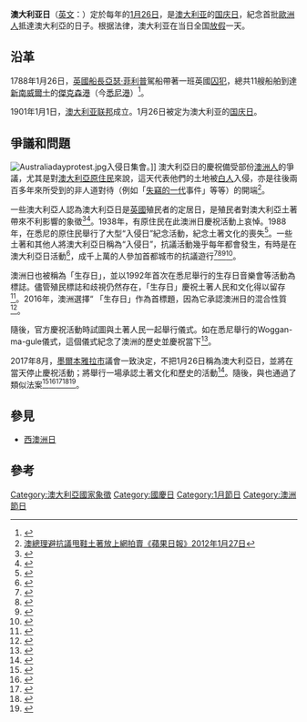 {{noteTA
|G1=地名
}}{{翻译质量不佳}}
'''澳大利亚日'''（[[英文|英文]]：{{lang|en|Australia Day}}）定於每年的[[1月26日|1月26日]]，是[[澳大利亚|澳大利亚]]的[[国庆日|国庆日]]，紀念首批[[歐洲人|歐洲人]]抵達澳大利亞的日子。根据法律，澳大利亚在当日全国[[假期|放假]]一天。

== 沿革 ==

1788年1月26日，[[英國|英國]][[船長|船長]][[亞瑟·菲利普|亞瑟·菲利普]]駕船帶著一班英國[[囚犯|囚犯]]，總共11艘船舶到達[[新南威爾士|新南威爾士]]的[[傑克森港|傑克森港]]（今[[悉尼港|悉尼港]]）<ref>{{cite web|url=https://www.sbs.com.au/yourlanguage/mandarin/zh-hans/audiotrack/politics-dictionary-australia-day-history?language=zh-hans|title=1788年1月26日发生了什么 你了解澳大利亚日的历史变迁么？——政治词典|publisher={{le|SBS (澳洲電視頻道)|SBS (Australian TV channel)|SBS普通话电台}}|date=2018年1月22日|language=zh-hans|access-date=2018年5月28日|archive-date=2019年6月8日|archive-url=https://web.archive.org/web/20190608074929/https://www.sbs.com.au/yourlanguage/mandarin/zh-hans/audiotrack/politics-dictionary-australia-day-history?language=zh-hans|dead-url=no}}</ref>。

1901年1月1日，[[澳大利亚联邦|澳大利亚联邦]]成立。1月26日被定为澳大利亚的[[国庆日|国庆日]]。

== 爭議和問題 ==
[[File:Australiadayprotest.jpg|thumb]]入侵日集會。]]
{{main|无主土地|失竊的一代}}
澳大利亞日的慶祝備受部份[[澳洲人|澳洲人]]的爭議，尤其是對[[澳大利亞原住民|澳大利亞原住民]]來說，這天代表他們的土地被[[白人|白人]]入侵，亦是往後兩百多年來所受到的非人道對待（例如「[[失竊的一代|失竊的一代]]事件」等等）的開端<ref>[http://hk.apple.nextmedia.com/realtime/art_main.php?&iss_id=20120127&sec_id=10793140&art_id=50062006 澳總理避抗議甩鞋土著放上網拍賣《蘋果日報》2012年1月27日]</ref>。

一些澳大利亞人認為澳大利亞日是[[大英帝國|英國]]殖民者的定居日，是殖民者對澳大利亞土著帶來不利影響的象徵<ref>{{cite web |url=http://www.abc.net.au/news/stories/2009/01/26/2474568.htm |title=Invasion day protests amid Australia Day debate |date=2009-01-26 |accessdate=2010-10-15 |language=en |archive-date=2011-05-11 |archive-url=https://web.archive.org/web/20110511141922/http://www.abc.net.au/news/stories/2009/01/26/2474568.htm |dead-url=no }}</ref><ref>{{cite news | url=http://www.smh.com.au/national/obey-the-law-at-least-abbott-tells-migrants-20100122-mqox.html | work=The Sydney Morning Herald | title=Obey the law at least, Abbott tells migrants | first=Yuko | last=Narushima | date=2010-01-23 | language=en | accessdate=2019-01-26 | archive-date=2021-04-20 | archive-url=https://web.archive.org/web/20210420173906/https://www.smh.com.au/national/obey-the-law-at-least-abbott-tells-migrants-20100122-mqox.html | dead-url=no }}</ref>。1938年，有原住民在此澳洲日慶祝活動上哀悼。1988年，在悉尼的原住民舉行了大型“入侵日”紀念活動，紀念土著文化的喪失<ref name=Age09>{{cite news|url=http://www.theage.com.au/national/90-years-apart-and-bonded-by-a-nation-20090124-7p4i.html|title=90 years apart and bonded by a nation|accessdate=2009-01-25|language=en|last=Tippet|first=Gary|date=2009-01-25|publisher=Australia Day Council of New South Wales | location=Melbourne| archiveurl= https://web.archive.org/web/20090131062523/http://www.theage.com.au/national/90-years-apart-and-bonded-by-a-nation-20090124-7p4i.html| archivedate= 2009-01-31 | deadurl= no}}</ref>。一些土著和其他人將澳大利亞日稱為“入侵日”，抗議活動幾乎每年都會發生，有時是在澳大利亞日活動<ref name="AgeRecon">{{cite news|url=http://www.theage.com.au/news/opinion/reconciliation-can-start-on-australia-day/2007/01/28/1169919208491.html|title=Reconciliation can start on Australia Day|date=2007-01-29|work=[[世紀報|世紀報]]|location=Melbourne, Australia|accessdate=2008-12-18|language=en|archiveurl=https://web.archive.org/web/20090113182224/http://www.theage.com.au/news/opinion/reconciliation-can-start-on-australia-day/2007/01/28/1169919208491.html|archivedate=2009-01-13|deadurl=no}}</ref>，成千上萬的人參加首都城市的抗議遊行<ref>{{cite web|url=http://www.abc.net.au/news/2018-01-26/invasion-day-protests-in-melbourne-and-sydney/9364940|title=Invasion Day marked by thousands of protesters calling for equal rights, change of date|website=[[ABC新聞24|ABC新聞24]]|date=2018-01-27|accessdate=2018-01-30|language=en|archive-date=2020-11-09|archive-url=https://web.archive.org/web/20201109042514/https://www.abc.net.au/news/2018-01-26/invasion-day-protests-in-melbourne-and-sydney/9364940|dead-url=no}}</ref><ref>{{cite news|url=http://www.heraldsun.com.au/news/victoria/australia-day-2018-heavy-police-presence-around-melbourne-rallies/news-story/3cd02836c7e636edd2219b86bab3bb3d|title=Australia Day 2018: Thousands turn out for protest in Melbourne CBD|work={{link-en|太陽先驅報|Herald Sun}}|date=2018-01-26|access-date=2018-01-28|language=en|archive-date=2021-01-07|archive-url=https://web.archive.org/web/20210107075014/https://www.heraldsun.com.au/news/victoria/australia-day-2018-heavy-police-presence-around-melbourne-rallies/news-story/3cd02836c7e636edd2219b86bab3bb3d|dead-url=no}}</ref><ref>{{cite news|url=https://www.theguardian.com/australia-news/2018/jan/26/abolish-australia-day-invasion-day-marches-draw-tens-of-thousands-of-protesters|last1=Knaus|first1=Christopher|last2=Wahlquist|first2=Calla|title='Abolish Australia Day': Invasion Day marches draw tens of thousands of protesters|work=[[衛報|衛報]]|date=2018-01-26|accessdate=2018-01-27|language=en|archive-date=2020-11-09|archive-url=https://web.archive.org/web/20201109011120/https://www.theguardian.com/australia-news/2018/jan/26/abolish-australia-day-invasion-day-marches-draw-tens-of-thousands-of-protesters|dead-url=no}}</ref><ref>{{cite news|url=https://www.theguardian.com/australia-news/2019/jan/25/invasion-day-rally-2019-where-to-find-marches-and-protests-across-australia|title=Invasion Day rally 2019: where to find marches and protests across Australia|work=衛報|date=2019-01-25|accessdate=2019-01-25|language=en|archive-date=2020-12-02|archive-url=https://web.archive.org/web/20201202191525/https://www.theguardian.com/australia-news/2019/jan/25/invasion-day-rally-2019-where-to-find-marches-and-protests-across-australia|dead-url=no}}</ref>。

澳洲日也被稱為「生存日」，並以1992年首次在悉尼舉行的生存日音樂會等活動為標誌。儘管殖民標誌和歧視仍然存在，「生存日」慶祝土著人民和文化得以留存<ref>{{cite web|url= http://www.cityofsydney.nsw.gov.au/barani/themes/theme6.htm|title= Significant Aboriginal Events in Sydney|accessdate=2007-01-29|language=en|work=[[雪梨市|雪梨市]]議會官網| archiveurl= https://web.archive.org/web/20070204133848/http://www.cityofsydney.nsw.gov.au/barani/themes/theme6.htm| archivedate= 2007-02-04 | deadurl= no}}</ref>。2016年，澳洲{{link-ja|國家原住民電視台|National Indigenous Television}}選擇“
「生存日」作為首標題，因為它承認澳洲日的混合性質<ref>{{cite web|url=http://www.sbs.com.au/nitv/explainer/australia-day-invasion-day-survival-day-whats-name|title=Australia Day, Invasion Day, Survival Day: What's in a name?|publisher=|language=en|access-date=2019-01-26|archive-date=2021-04-20|archive-url=https://web.archive.org/web/20210420173955/https://www.sbs.com.au/nitv/explainer/australia-day-invasion-day-survival-day-whats-name|dead-url=no}}</ref>。

隨後，官方慶祝活動時試圖與土著人民一起舉行儀式。如在悉尼舉行的Woggan-ma-gule儀式，這個儀式紀念了澳洲的歷史並慶祝當下<ref>{{Cite web|url=http://www.smh.com.au/news/national/young-and-free-gather-to-rejoice/2008/01/26/1201157739742.html|title=Young and free gather to rejoice – National – smh.com.au|website=www.smh.com.au|access-date=2017-01-13|language=en|archive-date=2017-08-24|archive-url=https://web.archive.org/web/20170824174355/http://www.smh.com.au/news/national/young-and-free-gather-to-rejoice/2008/01/26/1201157739742.html|dead-url=no}}</ref>。

2017年8月，[[墨爾本#行政區劃|墨爾本]][[雅拉市|雅拉市]]議會一致決定，不把1月26日稱為澳大利亞日，並將在當天停止慶祝活動；將舉行一場承認土著文化和歷史的活動<ref>{{cite news|url=https://www.theguardian.com/australia-news/2017/aug/16/melbournes-yarra-council-votes-unanimously-to-move-australia-day-citizenship-ceremonies|title=Melbourne's Yarra council votes unanimously to move Australia Day citizenship ceremonies|work=[[雪梨晨鋒報|雪梨晨鋒報]]|date=2017-08-16|accessdate=2017-08-16|language=en|archive-date=2020-11-12|archive-url=https://web.archive.org/web/20201112024322/https://www.theguardian.com/australia-news/2017/aug/16/melbournes-yarra-council-votes-unanimously-to-move-australia-day-citizenship-ceremonies|dead-url=no}}</ref>。隨後，{{link-en|德爾賓市|City of Darebin}}與{{link-en|拜倫郡|Byron Shire}}也通過了類似法案<ref>{{cite news|url=http://www.theage.com.au/victoria/yarra-council-stripped-of-citizenship-power-after-canceling-australia-day-celebrations-20170816-gxxg41.html|last=Cowie|first=Tom|title=Yarra council stripped of citizenship power after cancelling Australia Day celebrations|work=世紀報|date=2017-08-16|accessdate=2017-08-16|language=en|archive-date=2018-02-03|archive-url=https://web.archive.org/web/20180203012118/http://www.theage.com.au/victoria/yarra-council-stripped-of-citizenship-power-after-canceling-australia-day-celebrations-20170816-gxxg41.html|dead-url=no}}</ref><ref>{{cite news|url=https://www.theguardian.com/australia-news/2017/aug/16/yarra-council-stripped-of-citizenship-ceremony-powers-after-australia-day-changes|last=Wahlquist|first=Calla|title=Yarra council stripped of citizenship ceremony powers after Australia Day changes|work=衛報|date=2017-08-16|accessdate=2017-08-16|language=en|archive-date=2020-11-11|archive-url=https://web.archive.org/web/20201111213418/https://www.theguardian.com/australia-news/2017/aug/16/yarra-council-stripped-of-citizenship-ceremony-powers-after-australia-day-changes|dead-url=no}}</ref><ref>{{cite news|url=https://www.theguardian.com/commentisfree/2017/aug/16/turnbull-is-wrong-australia-day-and-its-history-arent-complex-for-indigenous-people|last=Daley|first=Paul|title=Turnbull is wrong – Australia Day and its history aren't ‘complex’ for Indigenous people|work=衛報|date=2017-08-16|accessdate=2017-08-16|language=en|archive-date=2020-10-05|archive-url=https://web.archive.org/web/20201005231819/https://www.theguardian.com/commentisfree/2017/aug/16/turnbull-is-wrong-australia-day-and-its-history-arent-complex-for-indigenous-people|dead-url=no}}</ref><ref>{{cite news|url=http://www.abc.net.au/news/2017-08-22/darebin-council-stripped-of-power-to-hold-citizenship-ceremony/8830126|title=Darebin council stripped of citizenship ceremony after controversial Australia Day vote|date=2017-08-22|work=ABC新聞24|accessdate=2017-08-24|language=en|archive-date=2020-11-12|archive-url=https://web.archive.org/web/20201112030814/https://www.abc.net.au/news/2017-08-22/darebin-council-stripped-of-power-to-hold-citizenship-ceremony/8830126|dead-url=no}}</ref><ref>{{cite news |last1=Wahlquist |first1=Calla |title=Scott Morrison calls for new national day to recognise Indigenous people |url=https://www.theguardian.com/australia-news/2018/sep/25/scott-morrison-calls-for-new-national-day-to-recognise-indigenous-people |accessdate=2018-09-26 |work={{link-en|澳大利亞衛報|Guardian Australia}} |date=2018-09-24 |language=en |archive-date=2020-11-09 |archive-url=https://web.archive.org/web/20201109025402/https://www.theguardian.com/australia-news/2018/sep/25/scott-morrison-calls-for-new-national-day-to-recognise-indigenous-people |dead-url=no }}</ref>。

== 參見 ==
* [[西澳洲日|西澳洲日]]

== 參考 ==
{{Reflist}}

{{澳大利亞節日}}

[[Category:澳大利亞國家象徵|Category:澳大利亞國家象徵]]
[[Category:國慶日|Category:國慶日]]
[[Category:1月節日|Category:1月節日]]
[[Category:澳洲節日|Category:澳洲節日]]